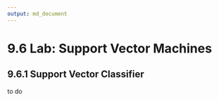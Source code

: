 ```yaml
---
output: md_document
---
```


# 9.6 Lab: Support Vector Machines  

## 9.6.1 Support Vector Classifier

to do